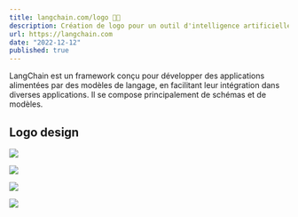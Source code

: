```yaml
---
title: langchain.com/logo 🦜🔗
description: Création de logo pour un outil d'intelligence artificielle
url: https://langchain.com
date: "2022-12-12"
published: true
---
```


LangChain est un framework conçu pour développer des applications alimentées par des modèles de langage, en facilitant leur intégration dans diverses applications. Il se compose principalement de schémas et de modèles.

## Logo design

![](/langchain-logo-1.webp)

![](/langchain-logo-2.webp)

![](/langchain-logo-3.webp)

![](/langchain-logo-4.webp)